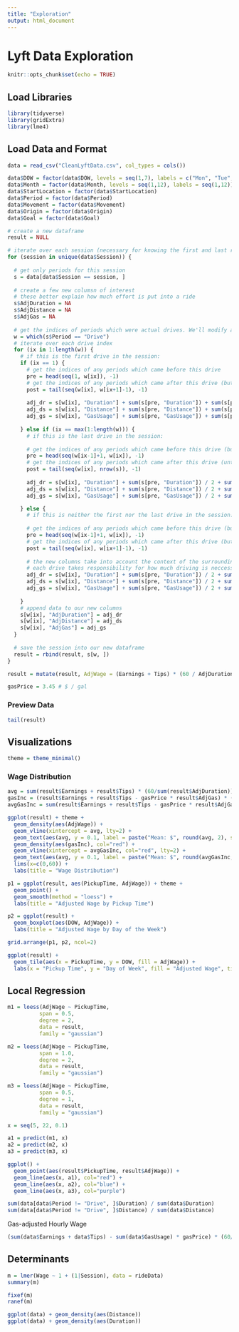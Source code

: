 ```yaml
---
title: "Exploration"
output: html_document
---
```


# Lyft Data Exploration

```r
knitr::opts_chunk$set(echo = TRUE)
```

## Load Libraries

```r
library(tidyverse)
library(gridExtra)
library(lme4)
```

## Load Data and Format

```r
data = read_csv("CleanLyftData.csv", col_types = cols())

data$DOW = factor(data$DOW, levels = seq(1,7), labels = c("Mon", "Tue", "Wed", "Thur", "Fri", "Sat", "Sun"))
data$Month = factor(data$Month, levels = seq(1,12), labels = seq(1,12))
data$StartLocation = factor(data$StartLocation)
data$Period = factor(data$Period)
data$Movement = factor(data$Movement)
data$Origin = factor(data$Origin)
data$Goal = factor(data$Goal)
```

```r
# create a new dataframe
result = NULL

# iterate over each session (necessary for knowing the first and last rides of a session)
for (session in unique(data$Session)) {
  
  # get only periods for this session
  s = data[data$Session == session, ]
  
  # create a few new columsn of interest
  # these better explain how much effort is put into a ride
  s$AdjDuration = NA
  s$AdjDistance = NA
  s$AdjGas = NA
  
  # get the indices of periods which were actual drives. We'll modify and keep these rows
  w = which(s$Period == "Drive")
  # iterate over each drive index
  for (ix in 1:length(w)) {
    # if this is the first drive in the session:
    if (ix == 1) {
      # get the indices of any periods which came before this drive
      pre = head(seq(1, w[ix]), -1)
      # get the indices of any periods which came after this drive (but not after the next drive)
      post = tail(seq(w[ix], w[ix+1]-1), -1)
      
      adj_dr = s[w[ix], "Duration"] + sum(s[pre, "Duration"]) + sum(s[post, "Duration"]) / 2
      adj_ds = s[w[ix], "Distance"] + sum(s[pre, "Distance"]) + sum(s[post, "Distance"]) / 2
      adj_gs = s[w[ix], "GasUsage"] + sum(s[pre, "GasUsage"]) + sum(s[post, "GasUsage"]) / 2
      
    } else if (ix == max(1:length(w))) {
      # if this is the last drive in the session:
      
      # get the indices of any periods which came before this drive (but not before the drive prior)
      pre = head(seq(w[ix-1]+1, w[ix]), -1)
      # get the indices of any periods which came after this drive (until the end of the session)
      post = tail(seq(w[ix], nrow(s)), -1)
      
      adj_dr = s[w[ix], "Duration"] + sum(s[pre, "Duration"]) / 2 + sum(s[post, "Duration"])
      adj_ds = s[w[ix], "Distance"] + sum(s[pre, "Distance"]) / 2 + sum(s[post, "Distance"])
      adj_gs = s[w[ix], "GasUsage"] + sum(s[pre, "GasUsage"]) / 2 + sum(s[post, "GasUsage"])

    } else {
      # if this is neither the first nor the last drive in the session:
      
      # get the indices of any periods which came before this drive (but not before the drive prior)
      pre = head(seq(w[ix-1]+1, w[ix]), -1)
      # get the indices of any periods which came after this drive (but not after the next drive)
      post = tail(seq(w[ix], w[ix+1]-1), -1)
      
      # the new columns take into account the context of the surrounding periods
      # each drive takes responsibility for how much driving is neccessary to get to it and to get to the next drive
      adj_dr = s[w[ix], "Duration"] + sum(s[pre, "Duration"]) / 2 + sum(s[post, "Duration"]) / 2
      adj_ds = s[w[ix], "Distance"] + sum(s[pre, "Distance"]) / 2 + sum(s[post, "Distance"]) / 2
      adj_gs = s[w[ix], "GasUsage"] + sum(s[pre, "GasUsage"]) / 2 + sum(s[post, "GasUsage"]) / 2
      
    }
    # append data to our new columns
    s[w[ix], "AdjDuration"] = adj_dr
    s[w[ix], "AdjDistance"] = adj_ds
    s[w[ix], "AdjGas"] = adj_gs
  }
  
  # save the session into our new dataframe
  result = rbind(result, s[w, ])
}

result = mutate(result, AdjWage = (Earnings + Tips) * (60 / AdjDuration))
```

```r
gasPrice = 3.45 # $ / gal
```

### Preview Data

```r
tail(result)
```

## Visualizations

```r
theme = theme_minimal()
```

### Wage Distribution

```r
avg = sum(result$Earnings + result$Tips) * (60/sum(result$AdjDuration))
gasInc = (result$Earnings + result$Tips - gasPrice * result$AdjGas) * (60/result$AdjDuration)
avgGasInc = sum(result$Earnings + result$Tips - gasPrice * result$AdjGas) * (60/sum(result$AdjDuration))

ggplot(result) + theme +
  geom_density(aes(AdjWage)) +
  geom_vline(xintercept = avg, lty=2) +
  geom_text(aes(avg, y = 0.1, label = paste("Mean: $", round(avg, 2), sep="")), nudge_x = 7) +
  geom_density(aes(gasInc), col="red") +
  geom_vline(xintercept = avgGasInc, col="red", lty=2) +
  geom_text(aes(avg, y = 0.1, label = paste("Mean: $", round(avgGasInc, 2), sep="")), nudge_x = -10) +
  lims(x=c(0,60)) +
  labs(title = "Wage Distribution")
```

```r
p1 = ggplot(result, aes(PickupTime, AdjWage)) + theme +
  geom_point() +
  geom_smooth(method = "loess") +
  labs(title = "Adjusted Wage by Pickup Time")

p2 = ggplot(result) +
  geom_boxplot(aes(DOW, AdjWage)) +
  labs(title = "Adjusted Wage by Day of the Week")

grid.arrange(p1, p2, ncol=2)

ggplot(result) +
  geom_tile(aes(x = PickupTime, y = DOW, fill = AdjWage)) +
  labs(x = "Pickup Time", y = "Day of Week", fill = "Adjusted Wage", title = "Adjusted Wage per Day and Hour")
```

## Local Regression

```r
m1 = loess(AdjWage ~ PickupTime, 
          span = 0.5, 
          degree = 2, 
          data = result, 
          family = "gaussian")

m2 = loess(AdjWage ~ PickupTime, 
          span = 1.0, 
          degree = 2, 
          data = result, 
          family = "gaussian")

m3 = loess(AdjWage ~ PickupTime, 
          span = 0.5, 
          degree = 1, 
          data = result, 
          family = "gaussian")
```

```r
x = seq(5, 22, 0.1)

a1 = predict(m1, x)
a2 = predict(m2, x)
a3 = predict(m3, x)

ggplot() +
  geom_point(aes(result$PickupTime, result$AdjWage)) +
  geom_line(aes(x, a1), col="red") +
  geom_line(aes(x, a2), col="blue") +
  geom_line(aes(x, a3), col="purple")
```

```r
sum(data[data$Period != "Drive", ]$Duration) / sum(data$Duration)
sum(data[data$Period != "Drive", ]$Distance) / sum(data$Distance)
```


Gas-adjusted Hourly Wage

```r
(sum(data$Earnings + data$Tips) - sum(data$GasUsage) * gasPrice) * (60/sum(data$Duration))
```

## Determinants

```r
m = lmer(Wage ~ 1 + (1|Session), data = rideData)
summary(m)
```

```r
fixef(m)
ranef(m)
```


```r
ggplot(data) + geom_density(aes(Distance))
ggplot(data) + geom_density(aes(Duration))
```

